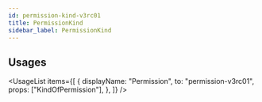 ```yaml
---
id: permission-kind-v3rc01
title: PermissionKind
sidebar_label: PermissionKind
---
```



## Usages

<UsageList
  items={[
    {
      displayName: "Permission",
      to: "permission-v3rc01",
      props: ["KindOfPermission"],
    },
  ]}
/>
